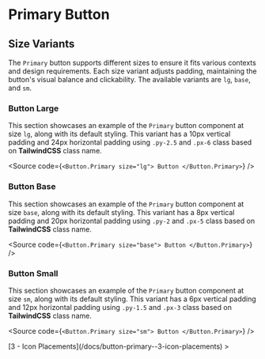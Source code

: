 

<Meta of={ComponentStories} />

# Primary Button

## Size Variants

The `Primary` button supports different sizes to ensure it fits various contexts and design requirements. Each size variant adjusts padding, maintaining the button's visual balance and clickability. The available variants are `lg`, `base`, and `sm`.

### Button Large

This section showcases an example of the `Primary` button component at size `lg`, along with its default styling. This variant has a 10px vertical padding and 24px horizontal padding using `.py-2.5` and `.px-6` class based on **TailwindCSS** class name.

<Canvas of={ComponentStories.Large} />

<Source
  code={`
<Button.Primary size="lg">
  Button
</Button.Primary>
`}
/>

### Button Base

This section showcases an example of the `Primary` button component at size `base`, along with its default styling. This variant has a 8px vertical padding and 20px horizontal padding using `.py-2` and `.px-5` class based on **TailwindCSS** class name.

<Canvas of={ComponentStories.Base} />

<Source
  code={`
<Button.Primary size="base">
  Button
</Button.Primary>
`}
/>

### Button Small

This section showcases an example of the `Primary` button component at size `sm`, along with its default styling. This variant has a 6px vertical padding and 12px horizontal padding using `.py-1.5` and `.px-3` class based on **TailwindCSS** class name.

<Canvas of={ComponentStories.Small} />

<Source
  code={`
<Button.Primary size="sm">
  Button
</Button.Primary>
`}
/>

<div style={{ textAlign: "right" }}>
  [3 - Icon Placements](/docs/button-primary--3-icon-placements) >
</div>
